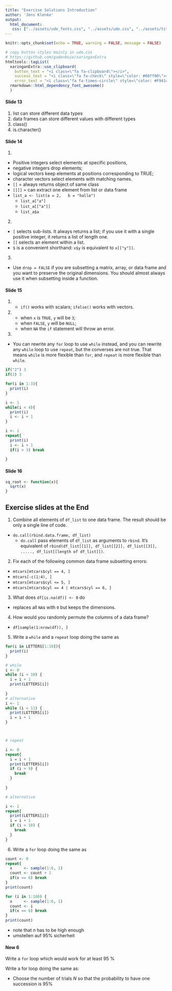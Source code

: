 ```yaml
---
title: "Exercise Solutions Introduction"
author: 'Jens Klenke' 
output: 
  html_document:
   css: ["../assets/ude_fonts.css", "../assets/ude.css", "../assets/title_slides.css", "../assets/custom.css"]
---
```

```r
knitr::opts_chunk$set(echo = TRUE, warning = FALSE, message = FALSE)
```

```r
# copy button styles mainly in ude.css 
# https://github.com/gadenbuie/xaringanExtra
htmltools::tagList(
  xaringanExtra::use_clipboard(
    button_text = "<i class=\"fa fa-clipboard\"></i>",
    success_text = "<i class=\"fa fa-check\" style=\"color: #00ff00\"></i>",
    error_text = "<i class=\"fa fa-times-circle\" style=\"color: #F94144\"></i>"),
  rmarkdown::html_dependency_font_awesome() 
  )
```

#### Slide 13

1. list can store different data types
2. data frames can store different values with different types
3. class()
4. is.character()

#### Slide 14

1. 
  - Positive integers select elements at specific positions, 
  - negative integers drop elements; 
  - logical vectors keep elements at positions corresponding to TRUE; 
  - character vectors select elements with matching names.
  - `[]` = always returns object of same class 
  - `[[]]` = can extract one element from list or data frame
  - `list_a <- list(a = 2,   b = "hallo")`
    - `list_a["a"]`
    - `list_a[["a"]]`
    - `list_a$a`

2. 
  - `[` selects sub-lists. It always returns a list; if you use it with a single positive integer, it returns a list of length one. 
  - `[[` selects an element within a list. 
  - `$` is a convenient shorthand: `x$y` is equivalent to `x[["y"]]`.

3. 
  - Use `drop = FALSE` if you are subsetting a matrix, array, or data frame and you want to preserve the original dimensions. You should almost always use it when subsetting inside a function.


#### Slide 15

1.
  - `if()` works with scalars; `ifelse()` works with vectors.
2.
  - when `x` is `TRUE`, `y` will be `3`; 
  - when `FALSE`, `y` will be `NULL`; 
  - when `NA` the `if` statement will throw an error.
3. 
  - You can rewrite any `for` loop to use `while` instead, and you can rewrite any `while` loop to use `repeat`, but the converses are not true. That means `while` is more flexible than `for`, and `repeat` is more flexible than `while`.
```r
if("2") 3
if(2) 3

for(i in 1:3){
  print(i)
}

i <- 1
while(i < 4){
  print(i)
  i <- i + 1
}

i <- 1
repeat{
  print(i)
  i <- i + 1 
  if(i > 3) break
  
}
```
  
#### Slide 16

```r
sq_root <- function(x){
  sqrt(x)
}
```


## Exercise slides at the End

1. Combine all elements of `df_list` to one data frame. The result should be only a single line of code.
  - `do.call(rbind.data.frame, df_list)`
    - `do.call` pass elements of `df_list` as arguments to `rbind`. It's equivalent of `rbind(df_list[[1]], df_list[[2]], df_list[[3]], ....., df_list[[length of df_list]])`. 
2. Fix each of the following common data frame subsetting errors:
  - `mtcars[mtcars$cyl == 4, ]`
  - `mtcars[-c(1:4), ]`
  - `mtcars[mtcars$cyl <= 5, ]`
  - `mtcars[mtcars$cyl == 4 | mtcars$cyl == 6, ]`
3. What does `df[is.na(df)] <- 0` do
  - replaces all `NA`s with `0` but keeps the dimensions. 
4. How would you randomly permute the columns of a data frame?
  - `df[sample(1:nrow(df)), ]`
5. Write a `while` and a `repeat` loop doing the same as
```r
for(i in LETTERS[1:10]){
  print(i)
}

# while 
i <- 0
while (i < 10) {
  i = i + 1
  print(LETTERS[i])
  
}
# alternative 
i <- 1
while (i < 11) {
  print(LETTERS[i])
  i = i + 1 
}



# repeat

i <- 0
repeat{
  i = i + 1
  print(LETTERS[i])
  if (i > 9) {
    break
  }
  
}

# alternative

i <- 1
repeat{
  print(LETTERS[i])
  i = i + 1 
  if (i > 10) {
    break
  }
}
```
6. Write a `for` loop doing the same as

```r
count <- 0
repeat{
  x     <- sample(1:6, 1)
  count <- count + 1 
  if(x == 6) break
}
print(count)

for (i in 1:100) {
  x     <- sample(1:6, 1)
  count <- i
  if(x == 6) break
}
print(count)
```
  - note that $n$ has to be high enough
  - umstellen auf 95% sicherheit 
  
#### New 6

Write a `for` loop which would work for at least 95 % 

Write a for loop doing the same as:

- Choose the number of trials $N$ so that the probability to have one succession is 95%    
  









